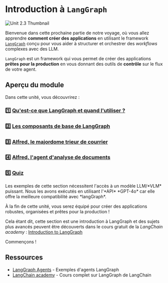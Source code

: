 # Introduction à `LangGraph`

<img src="https://huggingface.co/datasets/agents-course/course-images/resolve/main/en/unit2/LangGraph/LangGraph.png" alt="Unit 2.3 Thumbnail"/>

Bienvenue dans cette prochaine partie de notre voyage, où vous allez apprendre **comment créer des applications** en utilisant le framework [`LangGraph`](https://github.com/langchain-ai/langgraph) conçu pour vous aider à structurer et orchestrer des *workflows* complexes avec des LLM.

`LangGraph` est un framework qui vous permet de créer des applications **prêtes pour la production** en vous donnant des outils de **contrôle** sur le flux de votre agent.

## Aperçu du module

Dans cette unité, vous découvrirez :

### 1️⃣ [Qu'est-ce que LangGraph et quand l'utiliser ?](./when_to_use_langgraph)
### 2️⃣ [Les composants de base de LangGraph](./building_blocks)
### 3️⃣ [Alfred, le majordome trieur de courrier](./first_graph)
### 4️⃣ [Alfred, l'agent d'analyse de documents](./document_analysis_agent)
### 5️⃣ [Quiz](./quizz1)

<Tip warning={true}>
Les exemples de cette section nécessitent l'accès à un modèle LLM/*VLM* puissant. Nous les avons exécutés en utilisant l'*API* *GPT-4o* car elle offre la meilleure compatibilité avec *langGraph*.
</Tip>

À la fin de cette unité, vous serez équipé pour créer des applications robustes, organisées et prêtes pour la production !

Cela étant dit, cette section est une introduction à LangGraph et des sujets plus avancés peuvent être découverts dans le cours gratuit de la *LangChain academy* : [Introduction to LangGraph](https://academy.langchain.com/courses/intro-to-langgraph)

Commençons !

## Ressources

- [LangGraph Agents](https://langchain-ai.github.io/langgraph/) - Exemples d'agents LangGraph
- [LangChain academy](https://academy.langchain.com/courses/intro-to-langgraph) - Cours complet sur LangGraph de LangChain